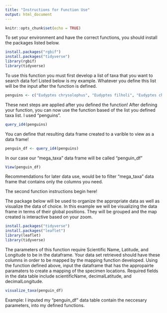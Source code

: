 ```yaml
---
title: "Instructions for Function Use"
output: html_document
---
```


```r
knitr::opts_chunk$set(echo = TRUE)
```




To set your environment and have the correct functions, you should install the packages listed below.
```r
install.packages("rgbif")
install.packages("tidyverse")
library(rgbif)
library(tidyverse)
```
To use this function you must first develop a list of taxa that you want to search data for! Listed below is my example. Whatever you define this list will be the input after the function is defined.
```r
penguins <- c("Eudyptes chrysolophus", "Eudyptes filholi", "Eudyptes chrysocome", "Eudyptes moseleyi", "Eudyptes pachyrhynchus")
```



These next steps are applied after you defined the function!
After defining your function, you can now use the function based of the list you defined taxa list. I used "penguins".
```r
query_id4(penguins)
```
You can define that resulting data frame created to a varible to view as a data frame!
```r
penguin_df <- query_id4(penguins)
```
In our case our "mega_taxa" data frame will be called "penguin_df"
```r
View(penguin_df)
```
Recommendations for later data use, would be to filter "mega_taxa" data frame that contains only the columns you need.

The second function instructions begin here!

The package below will be used to organize the appropriate data as well as visualize the data of choice. In this example we will be visualizing the data frame in terms of their global positions.
They will be grouped and the map created is interactive based on your zoom.
```r
install.packages("tidyverse")
install.packages("leaflet")
library(leaflet)
library(tidyverse)
```
The parameters of this function require Scientific Name, Latitude, and Longitude to be in the dataframe. Your data set retrieved should have these columns in order to be mapped by the mapping function developed.
Using the function defined above, input the dataframe that has the appropairte paramaters to create a mapping of the specimen locations.
Required fields in the data table include scientificName, decimalLatitude, and decimalLongitude.
```r
visualize_taxa(penguin_df)
```
Example: I inputed my "penguin_df" data table contain the neccesary parameters, into my defined functions.
